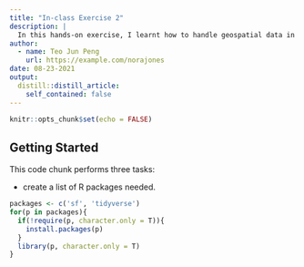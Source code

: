 ```yaml
---
title: "In-class Exercise 2"
description: |
  In this hands-on exercise, I learnt how to handle geospatial data in R by using sf package.
author:
  - name: Teo Jun Peng
    url: https://example.com/norajones
date: 08-23-2021
output:
  distill::distill_article:
    self_contained: false
---
```



```r
knitr::opts_chunk$set(echo = FALSE)
```

## Getting Started

This code chunk performs three tasks:

- create a list of R packages needed.

```r
packages <- c('sf', 'tidyverse') 
for(p in packages){
  if(!require(p, character.only = T)){
    install.packages(p)
  }
  library(p, character.only = T)
}
```


